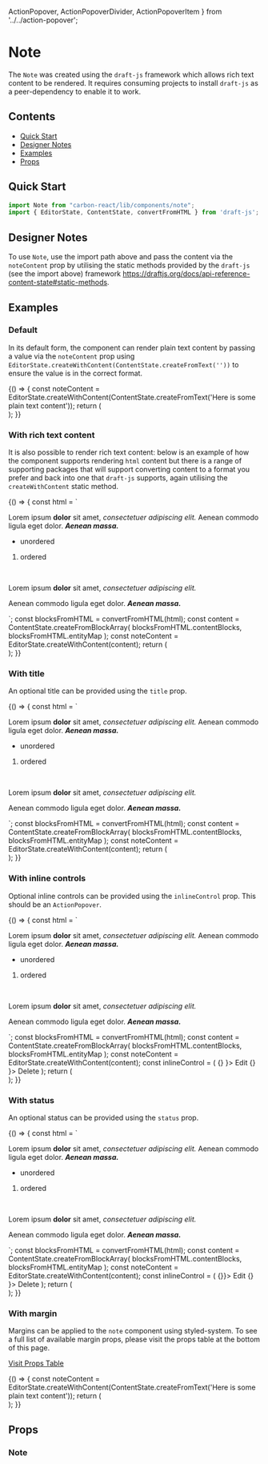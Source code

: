  ActionPopover,
  ActionPopoverDivider,
  ActionPopoverItem
} from '../../action-popover';

<Meta title="Design System/Note" />

# Note
The `Note` was created using the `draft-js` framework which allows rich text content to be rendered. It requires 
consuming projects to install `draft-js` as a peer-dependency to enable it to work. 

## Contents
- [Quick Start](#quick-start)
- [Designer Notes](#designer-notes)
- [Examples](#examples)
- [Props](#props)

## Quick Start

```javascript
import Note from "carbon-react/lib/components/note";
import { EditorState, ContentState, convertFromHTML } from 'draft-js';
```

## Designer Notes
To use `Note`, use the import path above and pass the content via the `noteContent` prop by utilising the static 
methods provided by the `draft-js` (see the import above) framework https://draftjs.org/docs/api-reference-content-state#static-methods.

## Examples 

### Default
In its default form, the component can render plain text content by passing a value via the `noteContent` prop using 
`EditorState.createWithContent(ContentState.createFromText(''))` to ensure the value is in the correct format.

<Preview>
  <Story name="default" parameters={{ info: { disable: true }}}>
    {() => {
      const noteContent = EditorState.createWithContent(ContentState.createFromText('Here is some plain text content'));
      return (
        <div style={{ height: 200, width: '50%' }}>
          <Note name='Lauren Smith' noteContent={ noteContent } createdDate ='23 May 2020, 12:08 PM'/>
        </div>
      );
    }}
  </Story>
</Preview>

### With rich text content
It is also possible to render rich text content: below is an example of how the component supports rendering `html`
content but there is a range of supporting packages that will support converting 
content to a format you prefer and back into one that `draft-js` supports, again utilising the `createWithContent` 
static method.  

<Preview>
  <Story name="with rich text" parameters={{ info: { disable: true }}}>
    {() => {
      const html = `<p>Lorem ipsum <b>dolor</b> sit amet, <i>consectetuer adipiscing elit.</i> Aenean commodo ligula eget dolor. <b><i>Aenean massa.</i></b></p>
      <ul><li>unordered</li></ul>
      <ol><li>ordered</li></ol></br>
      <p>Lorem ipsum <b>dolor</b> sit amet, <i>consectetuer adipiscing elit.</i></p>
      <p>Aenean commodo ligula eget dolor. <b><i>Aenean massa.</i></b></p>`;
      const blocksFromHTML = convertFromHTML(html);
      const content = ContentState.createFromBlockArray(
        blocksFromHTML.contentBlocks,
        blocksFromHTML.entityMap
      );
      const noteContent = EditorState.createWithContent(content);
      return (
        <div style={{ height: 300, width: '50%' }}>
          <Note
            noteContent={ noteContent }
            name='Lauren Smith'
            createdDate ='23 May 2020, 12:08 PM'
          />
        </div>
      );
    }}
  </Story>
</Preview>

### With title
An optional title can be provided using the `title` prop.

<Preview>
  <Story name="title" parameters={{ info: { disable: true }}}>
    {() => {
      const html = `<p>Lorem ipsum <b>dolor</b> sit amet, <i>consectetuer adipiscing elit.</i> Aenean commodo ligula eget dolor. <b><i>Aenean massa.</i></b></p>
      <ul><li>unordered</li></ul>
      <ol><li>ordered</li></ol></br>
      <p>Lorem ipsum <b>dolor</b> sit amet, <i>consectetuer adipiscing elit.</i></p>
      <p>Aenean commodo ligula eget dolor. <b><i>Aenean massa.</i></b></p>`;
      const blocksFromHTML = convertFromHTML(html);
      const content = ContentState.createFromBlockArray(
        blocksFromHTML.contentBlocks,
        blocksFromHTML.entityMap
      );
      const noteContent = EditorState.createWithContent(content);
      return (
        <div style={{ height: 300, width: '50%' }}>
          <Note
            title='Here is a Title'
            noteContent={ noteContent }
            name='Lauren Smith'
            createdDate ='23 May 2020, 12:08 PM'
          />
        </div>
      );
    }}
  </Story>
</Preview>

### With inline controls
Optional inline controls can be provided using the `inlineControl` prop. This should be an `ActionPopover`.

<Preview>
  <Story name="inline controls" parameters={{ info: { disable: true }}}>
    {() => {
      const html = `<p>Lorem ipsum <b>dolor</b> sit amet, <i>consectetuer adipiscing elit.</i> Aenean commodo ligula eget dolor. <b><i>Aenean massa.</i></b></p>
      <ul><li>unordered</li></ul>
      <ol><li>ordered</li></ol></br>
      <p>Lorem ipsum <b>dolor</b> sit amet, <i>consectetuer adipiscing elit.</i></p>
      <p>Aenean commodo ligula eget dolor. <b><i>Aenean massa.</i></b></p>`;
      const blocksFromHTML = convertFromHTML(html);
      const content = ContentState.createFromBlockArray(
        blocksFromHTML.contentBlocks,
        blocksFromHTML.entityMap
      );
      const noteContent = EditorState.createWithContent(content);
      const inlineControl = (
        <ActionPopover>
          <ActionPopoverItem onClick={ () => {} }>
            Edit
          </ActionPopoverItem>
          <ActionPopoverDivider />
          <ActionPopoverItem onClick={ () => {} }>
            Delete
          </ActionPopoverItem>
        </ActionPopover>
      );
      return (
        <div style={{ height: 300, width: '50%' }}>
          <Note
            title='Here is a Title'
            inlineControl={ inlineControl }
            noteContent={ noteContent }
            name='Lauren Smith'
            createdDate ='23 May 2020, 12:08 PM'
          />
        </div>
      );
    }}
  </Story>
</Preview>

### With status
An optional status can be provided using the `status` prop.

<Preview>
  <Story name="status" parameters={{ info: { disable: true }}}>
    {() => {
      const html = `<p>Lorem ipsum <b>dolor</b> sit amet, <i>consectetuer adipiscing elit.</i> Aenean commodo ligula eget dolor. <b><i>Aenean massa.</i></b></p>
      <ul><li>unordered</li></ul>
      <ol><li>ordered</li></ol></br>
      <p>Lorem ipsum <b>dolor</b> sit amet, <i>consectetuer adipiscing elit.</i></p>
      <p>Aenean commodo ligula eget dolor. <b><i>Aenean massa.</i></b></p>`;
      const blocksFromHTML = convertFromHTML(html);
      const content = ContentState.createFromBlockArray(
        blocksFromHTML.contentBlocks,
        blocksFromHTML.entityMap
      );
      const noteContent = EditorState.createWithContent(content);
      const inlineControl = (
        <ActionPopover>
          <ActionPopoverItem onClick={ () => {}}>
            Edit
          </ActionPopoverItem>
          <ActionPopoverDivider />
          <ActionPopoverItem onClick={ () => {} }>
            Delete
          </ActionPopoverItem>
        </ActionPopover>
      );
      return (
        <div style={{ height: 300, width: '50%' }}>
          <Note
            title='Here is a Title'
            inlineControl={ inlineControl }
            name='Lauren Smith'
            createdDate ='23 May 2020, 12:08 PM'
            status={ {text: 'Edited', timeStamp: '23 May 2020, 12:08 PM' } }
            noteContent={ noteContent }
          />
        </div>
      );
    }}
  </Story>
</Preview>

### With margin
Margins can be applied to the `note` component using styled-system. To see a full list of available margin props, please visit
the props table at the bottom of this page. 

[Visit Props Table](#props)

<Preview>
  <Story name="with margin" parameters={{ info: { disable: true }}}>
    {() => {
      const noteContent = EditorState.createWithContent(ContentState.createFromText('Here is some plain text content'));
      return (
        <div style={{ width: '50%' }}>
          <Note name='Lauren Smith' noteContent={ noteContent } createdDate ='23 May 2020, 12:08 PM'm={1}/>
          <Note name='Lauren Smith' noteContent={ noteContent } createdDate ='23 May 2020, 12:08 PM'm={3}/>
          <Note name='Lauren Smith' noteContent={ noteContent } createdDate ='23 May 2020, 12:08 PM'm={5}/>
          <Note name='Lauren Smith' noteContent={ noteContent } createdDate ='23 May 2020, 12:08 PM'm="16px"/>
          <Note name='Lauren Smith' noteContent={ noteContent } createdDate ='23 May 2020, 12:08 PM'm="32px"/>
        </div>
      );
    }}
  </Story>
</Preview>

## Props
 
### Note
<StyledSystemProps of={Note} noHeader margin />
